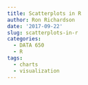 ```yaml
---
title: Scatterplots in R
author: Ron Richardson
date: '2017-09-22'
slug: scatterplots-in-r
categories:
  - DATA 650
  - R
tags:
  - charts
  - visualization
---
```


